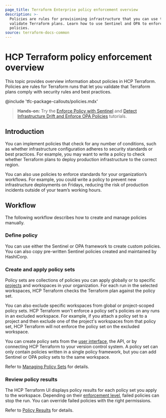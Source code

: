 ```yaml
---
page_title: Terraform Enterprise policy enforcement overview
description: >-
  Policies are rules for provisioning infrastructure that you can use to
  validate Terraform plans. Learn how to use Sentinel and OPA to enforce
  policies.
source: terraform-docs-common
---
```


# HCP Terraform policy enforcement overview

This topic provides overview information about policies in HCP Terraform. Policies are rules for Terraform runs that let you validate that Terraform plans comply with security rules and best practices.

<!-- BEGIN: TFC:only name:pnp-callout -->

@include 'tfc-package-callouts/policies.mdx'

<!-- END: TFC:only name:pnp-callout -->

> **Hands-on:** Try the [Enforce Policy with Sentinel](/terraform/tutorials/policy) and [Detect Infrastructure Drift and Enforce OPA Policies](/terraform/tutorials/cloud/drift-and-opa) tutorials.

## Introduction

You can implement policies that check for any number of conditions, such as whether infrastructure configuration adheres to security standards or best practices. For example, you may want to write a policy to check whether Terraform plans to deploy production infrastructure to the correct region.

You can also use policies to enforce standards for your organization’s workflows. For example, you could write a policy to prevent new infrastructure deployments on Fridays, reducing the risk of production incidents outside of your team’s working hours.

## Workflow

The following workflow describes how to create and manage policies manually. 

### Define policy

You can use either the Sentinel or OPA framework to create custom policies. You can also copy pre-written Sentinel policies created and maintained by HashiCorp.

### Create and apply policy sets

Policy sets are collections of policies you can apply globally or to specific [projects](/terraform/enterprise/projects/manage) and workspaces in your organization. For each run in the selected workspaces, HCP Terraform checks the Terraform plan against the policy set.

You can also exclude specific workspaces from global or project-scoped policy sets. HCP Terraform won't enforce a policy set's policies on any runs in an excluded workspace. For example, if you attach a policy set to a project and then exclude one of the project's workspaces from that policy set, HCP Terraform will not enforce the policy set on the excluded workspace.

You can create policy sets from the [user interface](/terraform/enterprise/policy-enforcement/manage-policy-sets#create-policy-sets), the API, or by connecting HCP Terraform to your version control system. A policy set can only contain policies written in a single policy framework, but you can add Sentinel or OPA policy sets to the same workspace.

Refer to [Managing Policy Sets](/terraform/enterprise/policy-enforcement/manage-policy-sets) for details.

### Review policy results

The HCP Terraform UI displays policy results for each policy set you apply to the workspace. Depending on their [enforcement level](/terraform/enterprise/policy-enforcement/manage-policy-sets#policy-enforcement-levels), failed policies can stop the run. You can override failed policies with the right permissions.

Refer to [Policy Results](/terraform/enterprise/policy-enforcement/view-results) for details.
